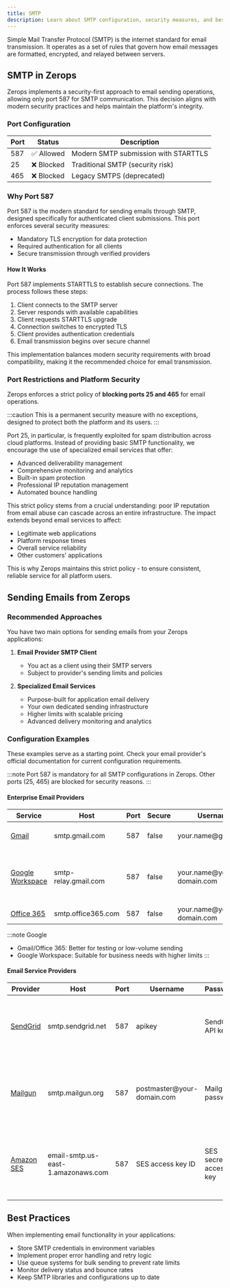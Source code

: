 ```yaml
---
title: SMTP
description: Learn about SMTP configuration, security measures, and best practices for sending emails from your Zerops applications.
---
```


Simple Mail Transfer Protocol (SMTP) is the internet standard for email transmission. It operates as a set of rules that govern how email messages are formatted, encrypted, and relayed between servers.

## SMTP in Zerops

Zerops implements a security-first approach to email sending operations, allowing only port 587 for SMTP communication. This decision aligns with modern security practices and helps maintain the platform's integrity.

### Port Configuration

<table className="w-full my-1.5">
  <thead>
    <tr>
      <th className="w-fit">Port</th>
      <th className="w-fit">Status</th>
      <th className="w-full">Description</th>
    </tr>
  </thead>
  <tbody>
    <tr>
      <td className="w-fit font-semibold">587</td>
      <td className="w-fit">✅&nbsp;Allowed</td>
      <td className="w-full">Modern SMTP submission with STARTTLS</td>
    </tr>
    <tr>
      <td className="w-fit font-semibold">25</td>
      <td className="w-fit">❌&nbsp;Blocked</td>
      <td className="w-full">Traditional SMTP (security risk)</td>
    </tr>
    <tr>
      <td className="w-fit font-semibold">465</td>
      <td className="w-fit">❌&nbsp;Blocked</td>
      <td className="w-full">Legacy SMTPS (deprecated)</td>
    </tr>
  </tbody>
</table>

### Why Port 587

Port 587 is the modern standard for sending emails through SMTP, designed specifically for authenticated client submissions. This port enforces several security measures:

- Mandatory TLS encryption for data protection
- Required authentication for all clients
- Secure transmission through verified providers

#### How It Works

Port 587 implements STARTTLS to establish secure connections. The process follows these steps:

1. Client connects to the SMTP server
2. Server responds with available capabilities
3. Client requests STARTTLS upgrade
4. Connection switches to encrypted TLS
5. Client provides authentication credentials
6. Email transmission begins over secure channel

This implementation balances modern security requirements with broad compatibility, making it the recommended choice for email transmission.

### Port Restrictions and Platform Security

Zerops enforces a strict policy of **blocking ports 25 and 465** for email operations.

:::caution
This is a permanent security measure with no exceptions, designed to protect both the platform and its users.
:::

Port 25, in particular, is frequently exploited for spam distribution across cloud platforms. Instead of providing basic SMTP functionality, we encourage the use of specialized email services that offer:

- Advanced deliverability management
- Comprehensive monitoring and analytics
- Built-in spam protection
- Professional IP reputation management
- Automated bounce handling

This strict policy stems from a crucial understanding: poor IP reputation from email abuse can cascade across an entire infrastructure. The impact extends beyond email services to affect:

- Legitimate web applications
- Platform response times
- Overall service reliability
- Other customers' applications

This is why Zerops maintains this strict policy - to ensure consistent, reliable service for all platform users.

## Sending Emails from Zerops

### Recommended Approaches

You have two main options for sending emails from your Zerops applications:

1. **Email Provider SMTP Client**
   - You act as a client using their SMTP servers
   - Subject to provider's sending limits and policies

2. **Specialized Email Services**
   - Purpose-built for application email delivery
   - Your own dedicated sending infrastructure
   - Higher limits with scalable pricing
   - Advanced delivery monitoring and analytics

### Configuration Examples

These examples serve as a starting point. Check your email provider's official documentation for current configuration requirements.

:::note
Port 587 is mandatory for all SMTP configurations in Zerops. Other ports (25, 465) are blocked for security reasons.
:::

#### Enterprise Email Providers

<table className="w-full my-1.5">
  <thead>
    <tr>
      <th className="w-fit">Service</th>
      <th className="w-fit">Host</th>
      <th className="w-fit">Port</th>
      <th className="w-fit">Secure</th>
      <th className="w-fit">Username</th>
      <th className="w-full">Password</th>
    </tr>
  </thead>
  <tbody>
    <tr>
      <td className="w-fit font-semibold"><a href="https://support.google.com/a/answer/176600?hl=en">Gmail</a></td>
      <td className="w-fit">smtp.gmail.com</td>
      <td className="w-fit">587</td>
      <td className="w-fit">false</td>
      <td className="w-fit">your.name<span>@</span>gmail.com</td>
      <td className="w-full">App Password required</td>
    </tr>
    <tr>
      <td className="w-fit font-semibold"><a href="https://support.google.com/a/answer/176600?hl=en">Google Workspace</a></td>
      <td className="w-fit">smtp-relay.gmail.com</td>
      <td className="w-fit">587</td>
      <td className="w-fit">false</td>
      <td className="w-fit">your.name<span>@</span>your-domain.com</td>
      <td className="w-full">Regular password (App Password if using 2FA)</td>
    </tr>
    <tr>
      <td className="w-fit font-semibold"><a href="https://learn.microsoft.com/en-us/exchange/mail-flow-best-practices/how-to-set-up-a-multifunction-device-or-application-to-send-email-using-microsoft-365-or-office-365">Office 365</a></td>
      <td className="w-fit">smtp.office365.com</td>
      <td className="w-fit">587</td>
      <td className="w-fit">false</td>
      <td className="w-fit">your.name<span>@</span>your-domain.com</td>
      <td className="w-full">Account password</td>
    </tr>
  </tbody>
</table>

:::note Google
- Gmail/Office 365: Better for testing or low-volume sending
- Google Workspace: Suitable for business needs with higher limits
:::

#### Email Service Providers

<table className="w-full my-1.5">
  <thead>
    <tr>
      <th className="w-fit">Provider</th>
      <th className="w-fit">Host</th>
      <th className="w-fit">Port</th>
      <th className="w-fit">Username</th>
      <th className="w-fit">Password</th>
      <th className="w-full">Features</th>
    </tr>
  </thead>
  <tbody>
    <tr>
      <td className="w-fit font-semibold"><a href="https://www.twilio.com/docs/sendgrid/for-developers/sending-email/getting-started-smtp">SendGrid</a></td>
      <td className="w-fit">smtp.sendgrid.net</td>
      <td className="w-fit">587</td>
      <td className="w-fit">apikey</td>
      <td className="w-fit">SendGrid API key</td>
      <td className="w-full">• Free tier available<br/>• Real-time analytics<br/>• Webhooks<br/>• Spam detection</td>
    </tr>
    <tr>
      <td className="w-fit font-semibold"><a href="https://documentation.mailgun.com/docs/mailgun/user-manual/sending-messages/#send-via-smtp">Mailgun</a></td>
      <td className="w-fit">smtp.mailgun.org</td>
      <td className="w-fit">587</td>
      <td className="w-fit">postmaster<span>@</span>your-domain.com</td>
      <td className="w-fit">Mailgun password</td>
      <td className="w-full">• Free tier available<br/>• Email validation<br/>• Routing rules<br/>• Delivery analytics</td>
    </tr>
    <tr>
      <td className="w-fit font-semibold"><a href="https://docs.aws.amazon.com/ses/latest/dg/send-email-smtp.html">Amazon SES</a></td>
      <td className="w-fit">email-smtp.us-east-1.amazonaws.com</td>
      <td className="w-fit">587</td>
      <td className="w-fit">SES access key ID</td>
      <td className="w-fit">SES secret access key</td>
      <td className="w-full">• Pay as you go pricing<br/>• AWS integration<br/>• High deliverability<br/>• Auto-scaling</td>
    </tr>
  </tbody>
</table>

## Best Practices

When implementing email functionality in your applications:

- Store SMTP credentials in environment variables
- Implement proper error handling and retry logic
- Use queue systems for bulk sending to prevent rate limits
- Monitor delivery status and bounce rates
- Keep SMTP libraries and configurations up to date